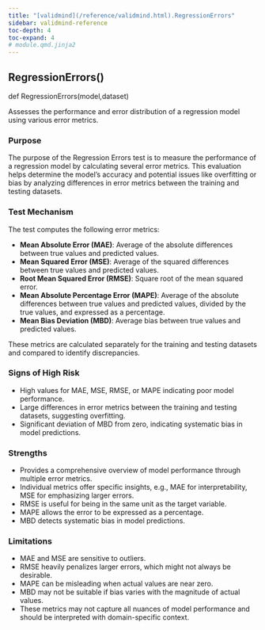 ```yaml
---
title: "[validmind](/reference/validmind.html).RegressionErrors"
sidebar: validmind-reference
toc-depth: 4
toc-expand: 4
# module.qmd.jinja2
---
```


<!-- function.qmd.jinja2 -->

## RegressionErrors[()]{.muted}

<!-- signatures.jinja2 -->

::: {.signature}

<span class="kw">def</span> <span class="name">RegressionErrors</span>(<span class="params"><span class="n">model</span><span class="muted">,</span></span><span class="params"><span class="n">dataset</span></span>)

:::

<!-- docstring.jinja2 -->

Assesses the performance and error distribution of a regression model using various error metrics.

### Purpose

The purpose of the Regression Errors test is to measure the performance of a regression model by calculating several error metrics. This evaluation helps determine the model's accuracy and potential issues like overfitting or bias by analyzing differences in error metrics between the training and testing datasets.

### Test Mechanism

The test computes the following error metrics:

- **Mean Absolute Error (MAE)**: Average of the absolute differences between true values and predicted values.
- **Mean Squared Error (MSE)**: Average of the squared differences between true values and predicted values.
- **Root Mean Squared Error (RMSE)**: Square root of the mean squared error.
- **Mean Absolute Percentage Error (MAPE)**: Average of the absolute differences between true values and predicted values, divided by the true values, and expressed as a percentage.
- **Mean Bias Deviation (MBD)**: Average bias between true values and predicted values.

These metrics are calculated separately for the training and testing datasets and compared to identify discrepancies.

### Signs of High Risk

- High values for MAE, MSE, RMSE, or MAPE indicating poor model performance.
- Large differences in error metrics between the training and testing datasets, suggesting overfitting.
- Significant deviation of MBD from zero, indicating systematic bias in model predictions.

### Strengths

- Provides a comprehensive overview of model performance through multiple error metrics.
- Individual metrics offer specific insights, e.g., MAE for interpretability, MSE for emphasizing larger errors.
- RMSE is useful for being in the same unit as the target variable.
- MAPE allows the error to be expressed as a percentage.
- MBD detects systematic bias in model predictions.

### Limitations

- MAE and MSE are sensitive to outliers.
- RMSE heavily penalizes larger errors, which might not always be desirable.
- MAPE can be misleading when actual values are near zero.
- MBD may not be suitable if bias varies with the magnitude of actual values.
- These metrics may not capture all nuances of model performance and should be interpreted with domain-specific context.
